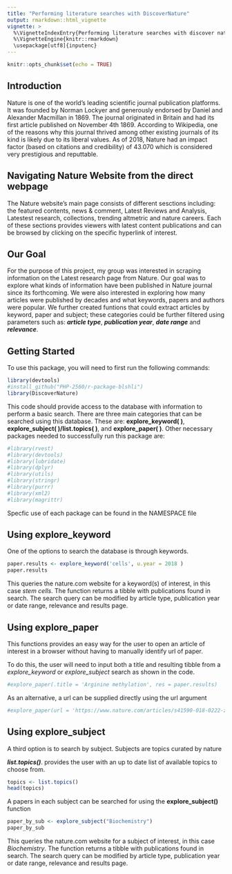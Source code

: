 ```yaml
---
title: "Performing literature searches with DiscoverNature"
output: rmarkdown::html_vignette
vignette: >
  %\VignetteIndexEntry{Performing literature searches with discover nature}
  %\VignetteEngine{knitr::rmarkdown}
  \usepackage[utf8]{inputenc}
---
```


```r
knitr::opts_chunk$set(echo = TRUE)
```
## Introduction
Nature is one of the world's leading scientific journal publication platforms. It was founded by Norman Lockyer and generously endorsed by Daniel and Alexander Macmillan in 1869. The journal originated in Britain and had its first article published on November 4th 1869. According to Wikipedia, one of the reasons why this journal thrived among other existing journals of its kind is likely due to its liberal values. As of 2018, Nature had an impact factor (based on citations and credibility) of 43.070 which is considered very prestigious and reputtable.

## Navigating Nature Website from the direct webpage
The Nature website's main page consists of different sesctions including: the featured contents, news & comment, Latest Reviews and Analysis, Latestest research, collections, trending altmetric and nature careers. Each of these sections provides viewers with latest content publications and can be browsed by clicking on the specific hyperlink of interest.

## Our Goal
For the purpose of this project, my group was interested in scraping information on the Latest research page from Nature. Our goal was to explore what kinds of information have been published in Nature journal since its forthcoming. We were also interested in exploring how many articles were published by decades and what keywords, papers and authors were popular. We further created funtions that could extract  articles by keyword, paper and subject; these categories could be further filtered using parameters such as: ***article type***, ***publication year***, ***date range*** and ***relevance***.

## Getting Started

To use this package, you will need to first run the following commands:

```r
library(devtools)
#install_github("PHP-2560/r-package-blshli")
library(DiscoverNature)
```
This code should provide access to the database with information to perform a basic search. There are three main categories that can be searched using this database. These are: **explore_keyword( )**, **explore_subject( )****/****list.topics( )**, and **explore_paper( )**. Other necessary packages needed to successfully run this package are:

```r
#library(rvest)
#library(devtools)
#library(lubridate)
#library(dplyr)
#library(utils)
#library(stringr)
#library(purrr)
#library(xml2)
#library(magrittr)
```
Specfic use of each package can be found in the NAMESPACE file

## Using explore_keyword
One of the options to search the database is through keywords. 
```r
paper.results <- explore_keyword('cells', u.year = 2018 )
paper.results 
```

This queries the nature.com website for a keyword(s) of interest, in this case *stem cells*. The function returns a tibble with publications found in search. The search query can be modified  by article type, publication year or date range, relevance and results page.

## Using explore_paper
This functions provides an easy way for the user to open an article of interest in a browser without having to manually identify url of paper. 

To do this, the user will need to input both a title and resulting tibble from a *explore_keyword* or *explore_subject* search as shown in the code.

```r
#explore_paper(.title = 'Arginine methylation', res = paper.results)

```

As an alternative, a url can be supplied directly using the url argument
```r
#explore_paper(url = 'https://www.nature.com/articles/s41590-018-0222-z')

```


## Using explore_subject
A third option is to search by subject. Subjects are topics curated by nature 

***list.topics()***.  provides the user with an up to date list of available topics to choose from. 

```r
topics <- list.topics()
head(topics)
```

A papers in each subject can be searched for using the **explore_subject()** function
```r
paper_by_sub <- explore_subject("Biochemistry")
paper_by_sub 
```

This queries the nature.com website for a subject of interest, in this case *Biochemistry*. The function returns a tibble with publications found in search. The search query can be modified by article type, publication year or date range, relevance and results page.
